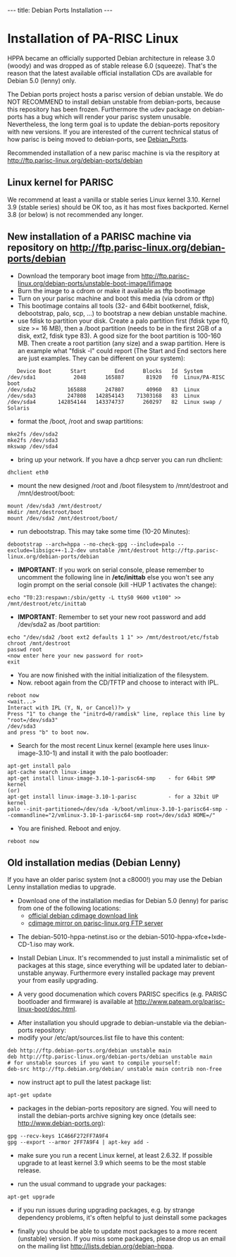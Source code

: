 ---
title: Debian Ports Installation
---

= Installation of PA-RISC Linux  =

HPPA became an officially supported Debian architecture in release 3.0 (woody) and was dropped as of stable release 6.0 (squeeze).
That's the reason that the latest available official installation CDs are available for Debian 5.0 (lenny) only.

The Debian ports project hosts a parisc version of debian unstable.
We do NOT RECOMMEND to install debian unstable from debian-ports, because this repository has been frozen.
Furthermore the udev package on debian-ports has a bug which will render your parisc system unusable.
Nevertheless, the long term goal is to update the debian-ports repository with new versions.
If you are interested of the current technical status of how parisc is being moved to debian-ports, see [http://wiki.parisc-linux.org/Debian_Ports Debian_Ports].

Recommended installation of a new parisc machine is via the respitory at http://ftp.parisc-linux.org/debian-ports/debian

== Linux kernel for PARISC ==
We recommend at least a vanilla or stable series Linux kernel 3.10.
Kernel 3.9 (stable series) should be OK too, as it has most fixes backported.
Kernel 3.8 (or below) is not recommended any longer.

== New installation of a PARISC machine via repository on http://ftp.parisc-linux.org/debian-ports/debian ==
* Download the temporary boot image from http://ftp.parisc-linux.org/debian-ports/unstable-boot-image/lifimage
* Burn the image to a cdrom or make it available as tftp bootimage
* Turn on your parisc machine and boot this media (via cdrom or tftp)
* This bootimage contains all tools (32- and 64bit bootkernel, fdisk, debootstrap, palo, scp, ...) to bootstrap a new debian unstable machine.  
* use fdisk to partition your disk. Create a palo partition first (fdisk type f0, size >= 16 MB), then a /boot partition (needs to be in the first 2GB of a disk, ext2, fdisk type 83). A good size for the boot partition is 100-160 MB. Then create a root partition (any size) and a swap partition. Here is an example what "fdisk -l" could report (The Start and End sectors here are just examples. They can be different on your system):
<pre>
   Device Boot      Start         End      Blocks   Id  System
/dev/sda1            2048      165887       81920   f0  Linux/PA-RISC boot
/dev/sda2          165888      247807       40960   83  Linux
/dev/sda3          247808   142854143    71303168   83  Linux
/dev/sda4       142854144   143374737      260297   82  Linux swap / Solaris
</pre>
* format the /boot, /root and swap partitions:
<pre>
mke2fs /dev/sda2
mke2fs /dev/sda3
mkswap /dev/sda4
</pre>
* bring up your network. If you have a dhcp server you can run dhclient:
<pre>
dhclient eth0
</pre>
* mount the new designed /root and /boot filesystem to /mnt/destroot and /mnt/destroot/boot:
<pre>
mount /dev/sda3 /mnt/destroot/
mkdir /mnt/destroot/boot
mount /dev/sda2 /mnt/destroot/boot/
</pre>
* run debootstrap. This may take some time (10-20 Minutes):
<pre>
debootstrap --arch=hppa --no-check-gpg --include=palo --exclude=libsigc++-1.2-dev unstable /mnt/destroot http://ftp.parisc-linux.org/debian-ports/debian
</pre>
* '''IMPORTANT''': If you work on serial console, please remember to uncomment the following line in '''/etc/inittab''' else you won't see any login prompt on the serial console (kill -HUP 1 activates the change):
<pre>
echo "T0:23:respawn:/sbin/getty -L ttyS0 9600 vt100" >> /mnt/destroot/etc/inittab
</pre>
* '''IMPORTANT''': Remember to set your new root password and add /dev/sda2 as /boot partition:
<pre>
echo "/dev/sda2 /boot ext2 defaults 1 1" >> /mnt/destroot/etc/fstab
chroot /mnt/destroot
passwd root
<now enter here your new password for root>
exit
</pre>
* You are now finished with the initial initialization of the filesystem.
* Now. reboot again from the CD/TFTP and choose to interact with IPL.
<pre>
reboot now
<wait...>
Interact with IPL (Y, N, or Cancel)?> y
Press "1" to change the "initrd=0/ramdisk" line, replace this line by "root=/dev/sda3"
/dev/sda3
and press "b" to boot now.
</pre>
* Search for the most recent Linux kernel (example here uses linux-image-3.10-1) and install it with the palo bootloader:
<pre>
apt-get install palo
apt-cache search linux-image
apt-get install linux-image-3.10-1-parisc64-smp    - for 64bit SMP kernel
(or)
apt-get install linux-image-3.10-1-parisc          - for a 32bit UP kernel
palo --init-partitioned=/dev/sda -k/boot/vmlinux-3.10-1-parisc64-smp --commandline="2/vmlinux-3.10-1-parisc64-smp root=/dev/sda3 HOME=/"
</pre>
* You are finished. Reboot and enjoy.
<pre>
reboot now
</pre>

== Old installation medias (Debian Lenny) ==

If you have an older parisc system (not a c8000!) you may use the Debian Lenny installation medias to upgrade.
 
* Download one of the installation medias for Debian 5.0 (lenny) for parisc from one of the following locations:
** [http://cdimage.debian.org/cdimage/archive/5.0.10/hppa/iso-cd/ official debian cdimage download link]
** [ftp://ftp.parisc-linux.org/debian-ports/lenny-5.0.10-hppa-iso-cd/cdimage.debian.org/ cdimage mirror on parisc-linux.org FTP server]

* The debian-5010-hppa-netinst.iso or the debian-5010-hppa-xfce+lxde-CD-1.iso may work.

* Install Debian Linux. It's recommended to just install a minimalistic set of packages at this stage, since everything will be updated later to debian-unstable anyway. Furthermore every installed package may prevent your from easily upgrading.

* A very good documenation which covers PARISC specifics (e.g. PARISC bootloader and firmware) is available at http://www.pateam.org/parisc-linux-boot/doc.html.

* After installation you should upgrade to debian-unstable via the debian-ports repository:
* modify your /etc/apt/sources.list file to have this content:
<pre>
deb http://ftp.debian-ports.org/debian unstable main
deb http://ftp.parisc-linux.org/debian-ports/debian unstable main
# for unstable sources if you want to compile yourself:
deb-src http://ftp.debian.org/debian/ unstable main contrib non-free  
</pre>

* now instruct apt to pull the latest package list:
<pre>
apt-get update
</pre>

* packages in the debian-ports repository are signed. You will need to install the debian-ports archive signing key once (details see: http://www.debian-ports.org):
<pre>
gpg --recv-keys 1C466F272FF7A9F4
gpg --export --armor 2FF7A9F4 | apt-key add -
</pre>

* make sure you run a recent Linux kernel, at least 2.6.32. If possible upgrade to at least kernel 3.9 which seems to be the most stable release.
 
* run the usual command to upgrade your packages:
<pre>
apt-get upgrade
</pre>

* if you run issues during upgrading packages, e.g. by strange dependency problems, it's often helpful to just deinstall some packages

* finally you should be able to update most packages to a more recent (unstable) version. If you miss some packages, please drop us an email on the mailing list http://lists.debian.org/debian-hppa.